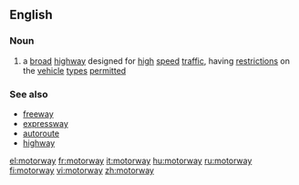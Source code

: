 ==English==

===Noun===
{{en-noun}}

# {{context|UK|Ireland|New Zealand|parts of Australia}} a [[broad]] [[highway]] designed for [[high]] [[speed]] [[traffic]], having [[restriction]]s on the [[vehicle]] [[type]]s [[permitted]]

===See also===
*[[freeway]]
*[[expressway]]
*[[autoroute]]
*[[highway]]

[[el:motorway]]
[[fr:motorway]]
[[it:motorway]]
[[hu:motorway]]
[[ru:motorway]]
[[fi:motorway]]
[[vi:motorway]]
[[zh:motorway]]